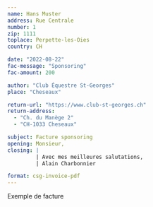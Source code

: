 ```yaml
---
name: Hans Muster
address: Rue Centrale
number: 1
zip: 1111
toplace: Perpette-les-Oies
country: CH

date: "2022-08-22"
fac-message: "Sponsoring"
fac-amount: 200

author: "Club Équestre St-Georges"
place: "Cheseaux"

return-url: "https://www.club-st-georges.ch"
return-address: 
  - "Ch. du Manège 2"
  - "CH-1033 Cheseaux"

subject: Facture sponsoring
opening: Monsieur,
closing: |
         | Avec mes meilleures salutations,
         | Alain Charbonnier

format: csg-invoice-pdf
---
```


Exemple de facture

